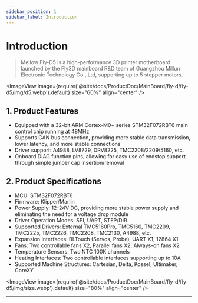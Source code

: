 ```yaml
---
sidebar_position: 1
sidebar_label: Introduction
---
```




# Introduction

> Mellow Fly-D5 is a high-performance 3D printer motherboard launched by the Fly3D mainboard R&D team of Guangzhou Millun Electronic Technology Co., Ltd, supporting up to 5 stepper motors.

<ImageView image={require('@site/docs/ProductDoc/MainBoard/fly-d/fly-d5/img/d5.webp').default} size="60%" align="center" />

## **1. Product Features**

* Equipped with a 32-bit ARM Cortex-M0+ series STM32F072RBT6 main control chip running at 48MHz
* Supports CAN bus connection, providing more stable data transmission, lower latency, and more stable connections
* Driver support: A4988, LV8729, DRV8225, TMC2208/2209/5160, etc.
* Onboard DIAG function pins, allowing for easy use of endstop support through simple jumper cap insertion/removal

## 2. Product Specifications

* MCU: STM32F072RBT6
* Firmware: Klipper/Marlin
* Power Supply: 12-24V DC, providing more stable power supply and eliminating the need for a voltage drop module
* Driver Operation Modes: SPI, UART, STEP/DIR
* Supported Drivers: External TMC5160Pro, TMC5160, TMC2209, TMC2225, TMC2226, TMC2208, TMC2130, A4988, etc.
* Expansion Interfaces: BLTouch (Servos, Probe), UART X1, 12864 X1
* Fans: Two controllable fans X2, Parallel fans X2, Always-on fans X2
* Temperature Sensors: Two NTC 100K channels
* Heating Interfaces: Two controllable interfaces supporting up to 10A
* Supported Machine Structures: Cartesian, Delta, Kossel, Ultimaker, CoreXY

<ImageView image={require('@site/docs/ProductDoc/MainBoard/fly-d/fly-d5/img/size.webp').default} size="80%" align="center" />

----